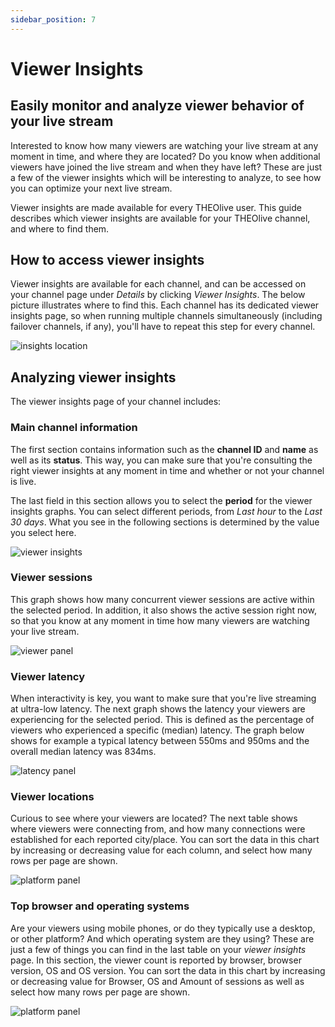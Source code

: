 ```yaml
---
sidebar_position: 7
---
```


# Viewer Insights

## Easily monitor and analyze viewer behavior of your live stream

Interested to know how many viewers are watching your live stream at any moment in time, and where they are located? Do you know when additional viewers have joined the live stream and when they have left? These are just a few of the viewer insights which will be interesting to analyze, to see how you can optimize your next live stream.

Viewer insights are made available for every THEOlive user. This guide describes which viewer insights are available for your THEOlive channel, and where to find them.

## How to access viewer insights

Viewer insights are available for each channel, and can be accessed on your channel page under _Details_ by clicking _Viewer Insights_. The below picture illustrates where to find this. Each channel has its dedicated viewer insights page, so when running multiple channels simultaneously (including failover channels, if any), you'll have to repeat this step for every channel.

![](../assets/img/e409065-where-insights3.PNG 'insights location')

## Analyzing viewer insights

The viewer insights page of your channel includes:

### Main channel information

The first section contains information such as the **channel ID** and **name** as well as its **status**. This way, you can make sure that you're consulting the right viewer insights at any moment in time and whether or not your channel is live.

The last field in this section allows you to select the **period** for the viewer insights graphs. You can select different periods, from _Last hour_ to the _Last 30 days_. What you see in the following sections is determined by the value you select here.

![](../assets/img/5513864-1.viewer_insights.PNG 'viewer insights')

### Viewer sessions

This graph shows how many concurrent viewer sessions are active within the selected period. In addition, it also shows the active session right now, so that you know at any moment in time how many viewers are watching your live stream.

![](../assets/img/7918a6d-viewer-panel.png 'viewer panel')

### Viewer latency

When interactivity is key, you want to make sure that you're live streaming at ultra-low latency. The next graph shows the latency your viewers are experiencing for the selected period. This is defined as the percentage of viewers who experienced a specific (median) latency. The graph below shows for example a typical latency between 550ms and 950ms and the overall median latency was 834ms.

![](../assets/img/e631989-latency-panel2.png 'latency panel')

### Viewer locations

Curious to see where your viewers are located? The next table shows where viewers were connecting from, and how many connections were established for each reported city/place. You can sort the data in this chart by increasing or decreasing value for each column, and select how many rows per page are shown.

![](../assets/img/71ca1fd-platform-panel1.png 'platform panel')

### Top browser and operating systems

Are your viewers using mobile phones, or do they typically use a desktop, or other platform? And which operating system are they using? These are just a few of things you can find in the last table on your _viewer insights_ page. In this section, the viewer count is reported by browser, browser version, OS and OS version. You can sort the data in this chart by increasing or decreasing value for Browser, OS and Amount of sessions as well as select how many rows per page are shown.

![](../assets/img/230b3c5-platform-panel2.png 'platform panel')
